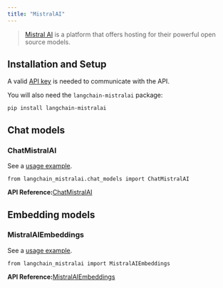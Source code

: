 ```yaml
---
title: "MistralAI"
---
```


> [Mistral AI](https://docs.mistral.ai/api/) is a platform that offers hosting for their powerful open source models.

## Installation and Setup

A valid [API key](https://console.mistral.ai/users/api-keys/) is needed to communicate with the API.

You will also need the `langchain-mistralai` package:

```
pip install langchain-mistralai
```

## Chat models

### ChatMistralAI

See a [usage example](/oss/integrations/chat/mistralai).

```
from langchain_mistralai.chat_models import ChatMistralAI
```

**API Reference:**[ChatMistralAI](https://python.langchain.com/api_reference/mistralai/chat_models/langchain_mistralai.chat_models.ChatMistralAI.html)

## Embedding models

### MistralAIEmbeddings

See a [usage example](/oss/integrations/text_embedding/mistralai).

```
from langchain_mistralai import MistralAIEmbeddings
```

**API Reference:**[MistralAIEmbeddings](https://python.langchain.com/api_reference/mistralai/embeddings/langchain_mistralai.embeddings.MistralAIEmbeddings.html)
